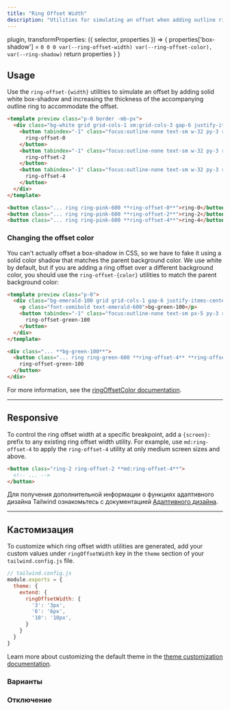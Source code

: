 ```yaml
---
title: "Ring Offset Width"
description: "Utilities for simulating an offset when adding outline rings."
---
```



  plugin,
  transformProperties: ({ selector, properties }) => {
    properties['box-shadow'] = `0 0 0 var(--ring-offset-width) var(--ring-offset-color), var(--ring-shadow)`
    return properties
  }
}


## Usage

Use the `ring-offset-{width}` utilities to simulate an offset by adding solid white box-shadow and increasing the thickness of the accompanying outline ring to accommodate the offset.

```html fuchsia
<template preview class="p-0 border -mb-px">
  <div class="bg-white grid grid-cols-1 sm:grid-cols-3 gap-6 justify-items-center p-8 ">
    <button tabindex="-1" class="focus:outline-none text-sm w-32 py-3 rounded-md font-semibold text-white bg-pink-500 ring ring-pink-600 ring-offset-0">
      ring-offset-0
    </button>
    <button tabindex="-1" class="focus:outline-none text-sm w-32 py-3 rounded-md font-semibold text-white bg-pink-500 ring ring-pink-600 ring-offset-2">
      ring-offset-2
    </button>
    <button tabindex="-1" class="focus:outline-none text-sm w-32 py-3 rounded-md font-semibold text-white bg-pink-500 ring ring-pink-600 ring-offset-4">
      ring-offset-4
    </button>
  </div>
</template>

<button class="... ring ring-pink-600 **ring-offset-0**">ring-0</button>
<button class="... ring ring-pink-600 **ring-offset-2**">ring-2</button>
<button class="... ring ring-pink-600 **ring-offset-4**">ring-4</button>
```

### Changing the offset color

You can't actually offset a box-shadow in CSS, so we have to fake it using a solid color shadow that matches the parent background color. We use white by default, but if you are adding a ring offset over a different background color, you should use the `ring-offset-{color}` utilities to match the parent background color:

```html emerald
<template preview class="p-0">
  <div class="bg-emerald-100 grid grid-cols-1 gap-6 justify-items-center p-8 ">
    <p class="font-semibold text-emerald-600">bg-green-100</p>
    <button tabindex="-1" class="focus:outline-none text-sm px-5 py-3 rounded-md font-semibold text-white bg-emerald-500 ring ring-emerald-600 ring-offset-4 ring-offset-emerald-100">
      ring-offset-green-100
    </button>
  </div>
</template>

<div class="... **bg-green-100**">
  <button class="... ring ring-green-600 **ring-offset-4** **ring-offset-green-100**">
    ring-offset-green-100
  </button>
</div>
```

For more information, see the [ringOffsetColor documentation](/docs/ring-offset-color).

---


## Responsive

To control the ring offset width at a specific breakpoint, add a `{screen}:` prefix to any existing ring offset width utility. For example, use `md:ring-offset-4` to apply the `ring-offset-4` utility at only medium screen sizes and above.

```html
<button class="ring-2 ring-offset-2 **md:ring-offset-4**">
  <!-- ... -->
</button>
```

Для получения дополнительной информации о функциях адаптивного дизайна Tailwind ознакомьтесь с документацией [Адаптивного дизайна](/docs/responsive-design).

---

## Кастомизация

To customize which ring offset width utilities are generated, add your custom values under `ringOffsetWidth` key in the `theme` section of your `tailwind.config.js` file.

```js
// tailwind.config.js
module.exports = {
  theme: {
    extend: {
      ringOffsetWidth: {
        '3': '3px',
        '6': '6px',
        '10': '10px',
      }
    }
  }
}
```

Learn more about customizing the default theme in the [theme customization documentation](/docs/theme#customizing-the-default-theme).

### Варианты

<Variants plugin="ringOffsetWidth" />

### Отключение

<Disabling plugin="ringOffsetWidth" />

